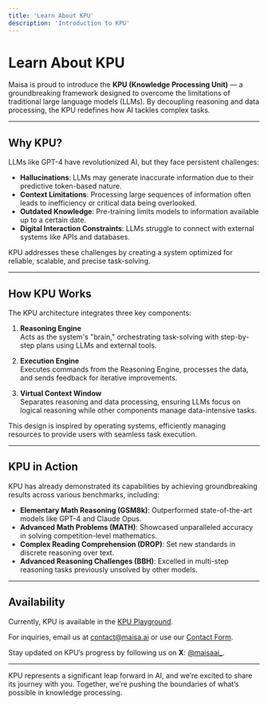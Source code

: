 ```yaml
---
title: 'Learn About KPU'
description: 'Introduction to KPU'
---
```


# Learn About KPU

Maisa is proud to introduce the **KPU (Knowledge Processing Unit)** — a groundbreaking framework designed to overcome the limitations of traditional large language models (LLMs). By decoupling reasoning and data processing, the KPU redefines how AI tackles complex tasks.

---

## Why KPU?

LLMs like GPT-4 have revolutionized AI, but they face persistent challenges:

- **Hallucinations**: LLMs may generate inaccurate information due to their predictive token-based nature.
- **Context Limitations**: Processing large sequences of information often leads to inefficiency or critical data being overlooked.
- **Outdated Knowledge**: Pre-training limits models to information available up to a certain date.
- **Digital Interaction Constraints**: LLMs struggle to connect with external systems like APIs and databases.

KPU addresses these challenges by creating a system optimized for reliable, scalable, and precise task-solving.

---

## How KPU Works

The KPU architecture integrates three key components:

1. **Reasoning Engine**  
   Acts as the system's "brain," orchestrating task-solving with step-by-step plans using LLMs and external tools.

2. **Execution Engine**  
   Executes commands from the Reasoning Engine, processes the data, and sends feedback for iterative improvements.

3. **Virtual Context Window**  
   Separates reasoning and data processing, ensuring LLMs focus on logical reasoning while other components manage data-intensive tasks.

This design is inspired by operating systems, efficiently managing resources to provide users with seamless task execution.

---

## KPU in Action

KPU has already demonstrated its capabilities by achieving groundbreaking results across various benchmarks, including:

- **Elementary Math Reasoning (GSM8k)**: Outperformed state-of-the-art models like GPT-4 and Claude Opus.
- **Advanced Math Problems (MATH)**: Showcased unparalleled accuracy in solving competition-level mathematics.
- **Complex Reading Comprehension (DROP)**: Set new standards in discrete reasoning over text.
- **Advanced Reasoning Challenges (BBH)**: Excelled in multi-step reasoning tasks previously unsolved by other models.

---

## Availability

Currently, KPU is available in the [KPU Playground](https://kpu.maisa.ai/).

For inquiries, email us at [contact@maisa.ai](mailto:contact@maisa.ai) or use our [Contact Form](https://maisa.ai/contact).

Stay updated on KPU’s progress by following us on **X**: [@maisaai_](https://twitter.com/maisaai_).

---

KPU represents a significant leap forward in AI, and we’re excited to share its journey with you. Together, we’re pushing the boundaries of what’s possible in knowledge processing.
